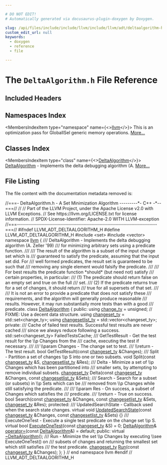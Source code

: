 ```yaml
---

# DO NOT EDIT!
# Automatically generated via docusaurus-plugin-doxygen by Doxygen.

slug: /api/files/include/include/llvm/include/llvm/adt/deltaalgorithm-h
custom_edit_url: null
keywords:
  - doxygen
  - reference
  - file

---
```





# The `DeltaAlgorithm.h` File Reference

<DoxygenPage pluginConfig={pluginConfig}>



## Included Headers

<IncludesList>
<IncludesListItem
  filePath="set"
  permalink=""
  isLocal="false" />
<IncludesListItem
  filePath="vector"
  permalink=""
  isLocal="false" />
</IncludesList>

## Namespaces Index

<MembersIndex>

<MembersIndexItem
  type="namespace"
  name={<><a href="/docs/api/namespaces/llvm">llvm</a></>}>
This is an optimization pass for GlobalISel generic memory operations. <a href="/docs/api/namespaces/llvm/#details">More...</a>
</MembersIndexItem>

</MembersIndex>

## Classes Index

<MembersIndex>

<MembersIndexItem
  type="class"
  name={<><a href="/docs/api/classes/llvm/deltaalgorithm">DeltaAlgorithm</a></>}>
<a href="/docs/api/classes/llvm/deltaalgorithm">DeltaAlgorithm</a> - Implements the delta debugging algorithm (A. <a href="/docs/api/classes/llvm/deltaalgorithm/#details">More...</a>
</MembersIndexItem>

</MembersIndex>


## File Listing

The file content with the documentation metadata removed is:

<ProgramListing>

<Link id="l00001" /><CodeLine lineNumber="1"><Highlight kind="comment">//===- DeltaAlgorithm.h - A Set Minimization Algorithm ---------&#42;- C++ -&#42;--===//</Highlight><Highlight kind="normal"></Highlight></CodeLine>
<Link id="l00002" /><CodeLine lineNumber="2"><Highlight kind="normal"></Highlight><Highlight kind="comment">//</Highlight><Highlight kind="normal"></Highlight></CodeLine>
<Link id="l00003" /><CodeLine lineNumber="3"><Highlight kind="normal"></Highlight><Highlight kind="comment">// Part of the LLVM Project, under the Apache License v2.0 with LLVM Exceptions.</Highlight><Highlight kind="normal"></Highlight></CodeLine>
<Link id="l00004" /><CodeLine lineNumber="4"><Highlight kind="normal"></Highlight><Highlight kind="comment">// See https://llvm.org/LICENSE.txt for license information.</Highlight><Highlight kind="normal"></Highlight></CodeLine>
<Link id="l00005" /><CodeLine lineNumber="5"><Highlight kind="normal"></Highlight><Highlight kind="comment">// SPDX-License-Identifier: Apache-2.0 WITH LLVM-exception</Highlight><Highlight kind="normal"></Highlight></CodeLine>
<Link id="l00006" /><CodeLine lineNumber="6"><Highlight kind="normal"></Highlight><Highlight kind="comment">//===----------------------------------------------------------------------===//</Highlight><Highlight kind="normal"></Highlight></CodeLine>
<Link id="l00007" /><CodeLine lineNumber="7"><Highlight kind="normal"></Highlight></CodeLine>
<Link id="l00008" /><CodeLine lineNumber="8"><Highlight kind="normal"></Highlight><Highlight kind="preprocessor">#ifndef LLVM&#95;ADT&#95;DELTAALGORITHM&#95;H</Highlight><Highlight kind="normal"></Highlight></CodeLine>
<Link id="l00009" /><CodeLine lineNumber="9"><Highlight kind="normal"></Highlight><Highlight kind="preprocessor">#define LLVM&#95;ADT&#95;DELTAALGORITHM&#95;H</Highlight><Highlight kind="normal"></Highlight></CodeLine>
<Link id="l00010" /><CodeLine lineNumber="10"><Highlight kind="normal"></Highlight></CodeLine>
<Link id="l00011" /><CodeLine lineNumber="11"><Highlight kind="normal"></Highlight><Highlight kind="preprocessor">#include &lt;set&gt;</Highlight><Highlight kind="normal"></Highlight></CodeLine>
<Link id="l00012" /><CodeLine lineNumber="12"><Highlight kind="normal"></Highlight><Highlight kind="preprocessor">#include &lt;vector&gt;</Highlight><Highlight kind="normal"></Highlight></CodeLine>
<Link id="l00013" /><CodeLine lineNumber="13"><Highlight kind="normal"></Highlight></CodeLine>
<Link id="l00014" /><CodeLine lineNumber="14"><Highlight kind="normal"></Highlight><Highlight kind="keyword">namespace </Highlight><Highlight kind="normal"><a href="/docs/api/namespaces/llvm">llvm</a> &#123;</Highlight></CodeLine>
<Link id="l00015" /><CodeLine lineNumber="15"><Highlight kind="normal"></Highlight><Highlight kind="comment"></Highlight></CodeLine>
<Link id="l00016" /><CodeLine lineNumber="16"><Highlight kind="comment">/// DeltaAlgorithm - Implements the delta debugging algorithm (A. Zeller &#39;99)</Highlight></CodeLine>
<Link id="l00017" /><CodeLine lineNumber="17"><Highlight kind="comment">/// for minimizing arbitrary sets using a predicate function.</Highlight></CodeLine>
<Link id="l00018" /><CodeLine lineNumber="18"><Highlight kind="comment">///</Highlight></CodeLine>
<Link id="l00019" /><CodeLine lineNumber="19"><Highlight kind="comment">/// The result of the algorithm is a subset of the input change set which is</Highlight></CodeLine>
<Link id="l00020" /><CodeLine lineNumber="20"><Highlight kind="comment">/// guaranteed to satisfy the predicate, assuming that the input set did. For</Highlight></CodeLine>
<Link id="l00021" /><CodeLine lineNumber="21"><Highlight kind="comment">/// well formed predicates, the result set is guaranteed to be such that</Highlight></CodeLine>
<Link id="l00022" /><CodeLine lineNumber="22"><Highlight kind="comment">/// removing any single element would falsify the predicate.</Highlight></CodeLine>
<Link id="l00023" /><CodeLine lineNumber="23"><Highlight kind="comment">///</Highlight></CodeLine>
<Link id="l00024" /><CodeLine lineNumber="24"><Highlight kind="comment">/// For best results the predicate function &#42;should&#42; (but need not) satisfy</Highlight></CodeLine>
<Link id="l00025" /><CodeLine lineNumber="25"><Highlight kind="comment">/// certain properties, in particular:</Highlight></CodeLine>
<Link id="l00026" /><CodeLine lineNumber="26"><Highlight kind="comment">///  (1) The predicate should return false on an empty set and true on the full</Highlight></CodeLine>
<Link id="l00027" /><CodeLine lineNumber="27"><Highlight kind="comment">///  set.</Highlight></CodeLine>
<Link id="l00028" /><CodeLine lineNumber="28"><Highlight kind="comment">///  (2) If the predicate returns true for a set of changes, it should return</Highlight></CodeLine>
<Link id="l00029" /><CodeLine lineNumber="29"><Highlight kind="comment">///  true for all supersets of that set.</Highlight></CodeLine>
<Link id="l00030" /><CodeLine lineNumber="30"><Highlight kind="comment">///</Highlight></CodeLine>
<Link id="l00031" /><CodeLine lineNumber="31"><Highlight kind="comment">/// It is not an error to provide a predicate that does not satisfy these</Highlight></CodeLine>
<Link id="l00032" /><CodeLine lineNumber="32"><Highlight kind="comment">/// requirements, and the algorithm will generally produce reasonable</Highlight></CodeLine>
<Link id="l00033" /><CodeLine lineNumber="33"><Highlight kind="comment">/// results. However, it may run substantially more tests than with a good</Highlight></CodeLine>
<Link id="l00034" /><CodeLine lineNumber="34"><Highlight kind="comment">/// predicate.</Highlight><Highlight kind="normal"></Highlight></CodeLine>
<Link id="l00035" /><CodeLine lineNumber="35" lineLink="/docs/api/classes/llvm/deltaalgorithm"><Highlight kind="normal"></Highlight><Highlight kind="keyword">class </Highlight><Highlight kind="normal"><a href="/docs/api/classes/llvm/deltaalgorithm">DeltaAlgorithm</a> &#123;</Highlight></CodeLine>
<Link id="l00036" /><CodeLine lineNumber="36"><Highlight kind="normal"></Highlight><Highlight kind="keyword">public</Highlight><Highlight kind="normal">:</Highlight></CodeLine>
<Link id="l00037" /><CodeLine lineNumber="37" lineLink="/docs/api/classes/llvm/deltaalgorithm/#adb9e4955bc1f21948d50a2deb67fb126"><Highlight kind="normal">  </Highlight><Highlight kind="keyword">using </Highlight><Highlight kind="normal"><a href="/docs/api/classes/llvm/deltaalgorithm/#adb9e4955bc1f21948d50a2deb67fb126">change&#95;ty</a> = unsigned;</Highlight></CodeLine>
<Link id="l00038" /><CodeLine lineNumber="38"><Highlight kind="normal">  </Highlight><Highlight kind="comment">// FIXME: Use a decent data structure.</Highlight><Highlight kind="normal"></Highlight></CodeLine>
<Link id="l00039" /><CodeLine lineNumber="39" lineLink="/docs/api/classes/llvm/deltaalgorithm/#adbeb2e02b90b33dba5a8b124fbda75d9"><Highlight kind="normal">  </Highlight><Highlight kind="keyword">using </Highlight><Highlight kind="normal"><a href="/docs/api/classes/llvm/deltaalgorithm/#adbeb2e02b90b33dba5a8b124fbda75d9">changeset&#95;ty</a> = std::set&lt;change&#95;ty&gt;;</Highlight></CodeLine>
<Link id="l00040" /><CodeLine lineNumber="40" lineLink="/docs/api/classes/llvm/deltaalgorithm/#aeada9341c197ace7a6f1a43e4b26a146"><Highlight kind="normal">  </Highlight><Highlight kind="keyword">using </Highlight><Highlight kind="normal"><a href="/docs/api/classes/llvm/deltaalgorithm/#aeada9341c197ace7a6f1a43e4b26a146">changesetlist&#95;ty</a> = std::vector&lt;changeset&#95;ty&gt;;</Highlight></CodeLine>
<Link id="l00041" /><CodeLine lineNumber="41"><Highlight kind="normal"></Highlight></CodeLine>
<Link id="l00042" /><CodeLine lineNumber="42"><Highlight kind="normal"></Highlight><Highlight kind="keyword">private</Highlight><Highlight kind="normal">:</Highlight><Highlight kind="comment"></Highlight></CodeLine>
<Link id="l00043" /><CodeLine lineNumber="43"><Highlight kind="comment">  /// Cache of failed test results. Successful test results are never cached</Highlight></CodeLine>
<Link id="l00044" /><CodeLine lineNumber="44"><Highlight kind="comment">  /// since we always reduce following a success.</Highlight><Highlight kind="normal"></Highlight></CodeLine>
<Link id="l00045" /><CodeLine lineNumber="45"><Highlight kind="normal">  std::set&lt;changeset&#95;ty&gt; FailedTestsCache;</Highlight></CodeLine>
<Link id="l00046" /><CodeLine lineNumber="46"><Highlight kind="normal"></Highlight><Highlight kind="comment"></Highlight></CodeLine>
<Link id="l00047" /><CodeLine lineNumber="47"><Highlight kind="comment">  /// GetTestResult - Get the test result for the \\p Changes from the</Highlight></CodeLine>
<Link id="l00048" /><CodeLine lineNumber="48"><Highlight kind="comment">  /// cache, executing the test if necessary.</Highlight></CodeLine>
<Link id="l00049" /><CodeLine lineNumber="49"><Highlight kind="comment">  ///</Highlight></CodeLine>
<Link id="l00050" /><CodeLine lineNumber="50"><Highlight kind="comment">  /// \\param Changes - The change set to test.</Highlight></CodeLine>
<Link id="l00051" /><CodeLine lineNumber="51"><Highlight kind="comment">  /// \\return - The test result.</Highlight><Highlight kind="normal"></Highlight></CodeLine>
<Link id="l00052" /><CodeLine lineNumber="52"><Highlight kind="normal">  </Highlight><Highlight kind="keywordtype">bool</Highlight><Highlight kind="normal"> GetTestResult(</Highlight><Highlight kind="keyword">const</Highlight><Highlight kind="normal"> <a href="/docs/api/classes/llvm/deltaalgorithm/#adbeb2e02b90b33dba5a8b124fbda75d9">changeset&#95;ty</a> &amp;Changes);</Highlight></CodeLine>
<Link id="l00053" /><CodeLine lineNumber="53"><Highlight kind="normal"></Highlight><Highlight kind="comment"></Highlight></CodeLine>
<Link id="l00054" /><CodeLine lineNumber="54"><Highlight kind="comment">  /// Split - Partition a set of changes \\p S into one or two subsets.</Highlight><Highlight kind="normal"></Highlight></CodeLine>
<Link id="l00055" /><CodeLine lineNumber="55"><Highlight kind="normal">  </Highlight><Highlight kind="keywordtype">void</Highlight><Highlight kind="normal"> Split(</Highlight><Highlight kind="keyword">const</Highlight><Highlight kind="normal"> <a href="/docs/api/classes/llvm/deltaalgorithm/#adbeb2e02b90b33dba5a8b124fbda75d9">changeset&#95;ty</a> &amp;S, <a href="/docs/api/classes/llvm/deltaalgorithm/#aeada9341c197ace7a6f1a43e4b26a146">changesetlist&#95;ty</a> &amp;Res);</Highlight></CodeLine>
<Link id="l00056" /><CodeLine lineNumber="56"><Highlight kind="normal"></Highlight><Highlight kind="comment"></Highlight></CodeLine>
<Link id="l00057" /><CodeLine lineNumber="57"><Highlight kind="comment">  /// Delta - Minimize a set of \\p Changes which has been partitioned into</Highlight></CodeLine>
<Link id="l00058" /><CodeLine lineNumber="58"><Highlight kind="comment">  /// smaller sets, by attempting to remove individual subsets.</Highlight><Highlight kind="normal"></Highlight></CodeLine>
<Link id="l00059" /><CodeLine lineNumber="59"><Highlight kind="normal">  <a href="/docs/api/classes/llvm/deltaalgorithm/#adbeb2e02b90b33dba5a8b124fbda75d9">changeset&#95;ty</a> Delta(</Highlight><Highlight kind="keyword">const</Highlight><Highlight kind="normal"> <a href="/docs/api/classes/llvm/deltaalgorithm/#adbeb2e02b90b33dba5a8b124fbda75d9">changeset&#95;ty</a> &amp;Changes,</Highlight></CodeLine>
<Link id="l00060" /><CodeLine lineNumber="60"><Highlight kind="normal">                     </Highlight><Highlight kind="keyword">const</Highlight><Highlight kind="normal"> <a href="/docs/api/classes/llvm/deltaalgorithm/#aeada9341c197ace7a6f1a43e4b26a146">changesetlist&#95;ty</a> &amp;Sets);</Highlight></CodeLine>
<Link id="l00061" /><CodeLine lineNumber="61"><Highlight kind="normal"></Highlight><Highlight kind="comment"></Highlight></CodeLine>
<Link id="l00062" /><CodeLine lineNumber="62"><Highlight kind="comment">  /// Search - Search for a subset (or subsets) in \\p Sets which can be</Highlight></CodeLine>
<Link id="l00063" /><CodeLine lineNumber="63"><Highlight kind="comment">  /// removed from \\p Changes while still satisfying the predicate.</Highlight></CodeLine>
<Link id="l00064" /><CodeLine lineNumber="64"><Highlight kind="comment">  ///</Highlight></CodeLine>
<Link id="l00065" /><CodeLine lineNumber="65"><Highlight kind="comment">  /// \\param Res - On success, a subset of Changes which satisfies the</Highlight></CodeLine>
<Link id="l00066" /><CodeLine lineNumber="66"><Highlight kind="comment">  /// predicate.</Highlight></CodeLine>
<Link id="l00067" /><CodeLine lineNumber="67"><Highlight kind="comment">  /// \\return - True on success.</Highlight><Highlight kind="normal"></Highlight></CodeLine>
<Link id="l00068" /><CodeLine lineNumber="68"><Highlight kind="normal">  </Highlight><Highlight kind="keywordtype">bool</Highlight><Highlight kind="normal"> Search(</Highlight><Highlight kind="keyword">const</Highlight><Highlight kind="normal"> <a href="/docs/api/classes/llvm/deltaalgorithm/#adbeb2e02b90b33dba5a8b124fbda75d9">changeset&#95;ty</a> &amp;Changes, </Highlight><Highlight kind="keyword">const</Highlight><Highlight kind="normal"> <a href="/docs/api/classes/llvm/deltaalgorithm/#aeada9341c197ace7a6f1a43e4b26a146">changesetlist&#95;ty</a> &amp;Sets,</Highlight></CodeLine>
<Link id="l00069" /><CodeLine lineNumber="69"><Highlight kind="normal">              <a href="/docs/api/classes/llvm/deltaalgorithm/#adbeb2e02b90b33dba5a8b124fbda75d9">changeset&#95;ty</a> &amp;Res);</Highlight></CodeLine>
<Link id="l00070" /><CodeLine lineNumber="70"><Highlight kind="normal"></Highlight></CodeLine>
<Link id="l00071" /><CodeLine lineNumber="71"><Highlight kind="normal"></Highlight><Highlight kind="keyword">protected</Highlight><Highlight kind="normal">:</Highlight><Highlight kind="comment"></Highlight></CodeLine>
<Link id="l00072" /><CodeLine lineNumber="72"><Highlight kind="comment">  /// UpdatedSearchState - Callback used when the search state changes.</Highlight><Highlight kind="normal"></Highlight></CodeLine>
<Link id="l00073" /><CodeLine lineNumber="73" lineLink="/docs/api/classes/llvm/deltaalgorithm/#aad33336a49a922268e9656bc2398f299"><Highlight kind="normal">  </Highlight><Highlight kind="keyword">virtual</Highlight><Highlight kind="normal"> </Highlight><Highlight kind="keywordtype">void</Highlight><Highlight kind="normal"> <a href="/docs/api/classes/llvm/deltaalgorithm/#aad33336a49a922268e9656bc2398f299">UpdatedSearchState</a>(</Highlight><Highlight kind="keyword">const</Highlight><Highlight kind="normal"> <a href="/docs/api/classes/llvm/deltaalgorithm/#adbeb2e02b90b33dba5a8b124fbda75d9">changeset&#95;ty</a> &amp;Changes,</Highlight></CodeLine>
<Link id="l00074" /><CodeLine lineNumber="74"><Highlight kind="normal">                                  </Highlight><Highlight kind="keyword">const</Highlight><Highlight kind="normal"> <a href="/docs/api/classes/llvm/deltaalgorithm/#aeada9341c197ace7a6f1a43e4b26a146">changesetlist&#95;ty</a> &amp;Sets) &#123;&#125;</Highlight></CodeLine>
<Link id="l00075" /><CodeLine lineNumber="75"><Highlight kind="normal"></Highlight><Highlight kind="comment"></Highlight></CodeLine>
<Link id="l00076" /><CodeLine lineNumber="76"><Highlight kind="comment">  /// ExecuteOneTest - Execute a single test predicate on the change set \\p S.</Highlight><Highlight kind="normal"></Highlight></CodeLine>
<Link id="l00077" /><CodeLine lineNumber="77" lineLink="/docs/api/classes/llvm/deltaalgorithm/#a17c6736f097dc721905d5b063a4e8bc3"><Highlight kind="normal">  </Highlight><Highlight kind="keyword">virtual</Highlight><Highlight kind="normal"> </Highlight><Highlight kind="keywordtype">bool</Highlight><Highlight kind="normal"> <a href="/docs/api/classes/llvm/deltaalgorithm/#a17c6736f097dc721905d5b063a4e8bc3">ExecuteOneTest</a>(</Highlight><Highlight kind="keyword">const</Highlight><Highlight kind="normal"> <a href="/docs/api/classes/llvm/deltaalgorithm/#adbeb2e02b90b33dba5a8b124fbda75d9">changeset&#95;ty</a> &amp;S) = 0;</Highlight></CodeLine>
<Link id="l00078" /><CodeLine lineNumber="78"><Highlight kind="normal"></Highlight></CodeLine>
<Link id="l00079" /><CodeLine lineNumber="79" lineLink="/docs/api/classes/llvm/deltaalgorithm/#aff14a0466e1fddc926a74cf8a8a12f24"><Highlight kind="normal">  <a href="/docs/api/classes/llvm/deltaalgorithm">DeltaAlgorithm</a>&amp; <a href="/docs/api/classes/llvm/deltaalgorithm/#aff14a0466e1fddc926a74cf8a8a12f24">operator=</a>(</Highlight><Highlight kind="keyword">const</Highlight><Highlight kind="normal"> <a href="/docs/api/classes/llvm/deltaalgorithm">DeltaAlgorithm</a>&amp;) = </Highlight><Highlight kind="keywordflow">default</Highlight><Highlight kind="normal">;</Highlight></CodeLine>
<Link id="l00080" /><CodeLine lineNumber="80"><Highlight kind="normal"></Highlight></CodeLine>
<Link id="l00081" /><CodeLine lineNumber="81"><Highlight kind="normal"></Highlight><Highlight kind="keyword">public</Highlight><Highlight kind="normal">:</Highlight></CodeLine>
<Link id="l00082" /><CodeLine lineNumber="82" lineLink="/docs/api/classes/llvm/deltaalgorithm/#aa00557f6b44542dd35644d92b3ccbf7c"><Highlight kind="normal">  </Highlight><Highlight kind="keyword">virtual</Highlight><Highlight kind="normal"> <a href="/docs/api/classes/llvm/deltaalgorithm/#aa00557f6b44542dd35644d92b3ccbf7c">~DeltaAlgorithm</a>();</Highlight></CodeLine>
<Link id="l00083" /><CodeLine lineNumber="83"><Highlight kind="normal"></Highlight><Highlight kind="comment"></Highlight></CodeLine>
<Link id="l00084" /><CodeLine lineNumber="84"><Highlight kind="comment">  /// Run - Minimize the set \\p Changes by executing \\see ExecuteOneTest() on</Highlight></CodeLine>
<Link id="l00085" /><CodeLine lineNumber="85"><Highlight kind="comment">  /// subsets of changes and returning the smallest set which still satisfies</Highlight></CodeLine>
<Link id="l00086" /><CodeLine lineNumber="86"><Highlight kind="comment">  /// the test predicate.</Highlight><Highlight kind="normal"></Highlight></CodeLine>
<Link id="l00087" /><CodeLine lineNumber="87"><Highlight kind="normal">  <a href="/docs/api/classes/llvm/deltaalgorithm/#adbeb2e02b90b33dba5a8b124fbda75d9">changeset&#95;ty</a> <a href="/docs/api/classes/llvm/deltaalgorithm/#ac831b25db9dec0663d1d058f1a37329b">Run</a>(</Highlight><Highlight kind="keyword">const</Highlight><Highlight kind="normal"> <a href="/docs/api/classes/llvm/deltaalgorithm/#adbeb2e02b90b33dba5a8b124fbda75d9">changeset&#95;ty</a> &amp;Changes);</Highlight></CodeLine>
<Link id="l00088" /><CodeLine lineNumber="88"><Highlight kind="normal">&#125;;</Highlight></CodeLine>
<Link id="l00089" /><CodeLine lineNumber="89"><Highlight kind="normal"></Highlight></CodeLine>
<Link id="l00090" /><CodeLine lineNumber="90"><Highlight kind="normal">&#125; </Highlight><Highlight kind="comment">// end namespace llvm</Highlight><Highlight kind="normal"></Highlight></CodeLine>
<Link id="l00091" /><CodeLine lineNumber="91"><Highlight kind="normal"></Highlight></CodeLine>
<Link id="l00092" /><CodeLine lineNumber="92"><Highlight kind="normal"></Highlight><Highlight kind="preprocessor">#endif </Highlight><Highlight kind="comment">// LLVM&#95;ADT&#95;DELTAALGORITHM&#95;H</Highlight><Highlight kind="normal"></Highlight></CodeLine>

</ProgramListing>

</DoxygenPage>
